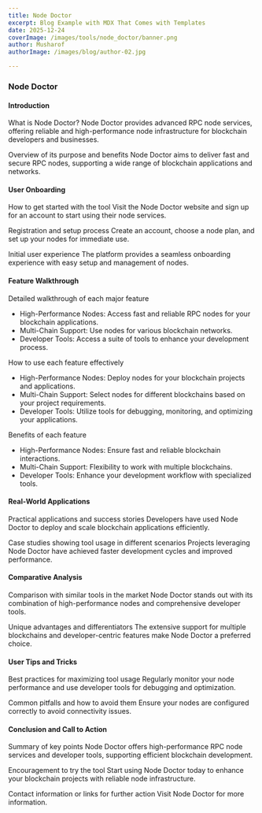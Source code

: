 ```yaml
---
title: Node Doctor
excerpt: Blog Example with MDX That Comes with Templates
date: 2025-12-24
coverImage: /images/tools/node_doctor/banner.png
author: Musharof
authorImage: /images/blog/author-02.jpg

---
```

### Node Doctor

#### Introduction

What is Node Doctor? Node Doctor provides advanced RPC node services, offering reliable and high-performance node infrastructure for blockchain developers and businesses.

Overview of its purpose and benefits Node Doctor aims to deliver fast and secure RPC nodes, supporting a wide range of blockchain applications and networks.

#### User Onboarding

How to get started with the tool Visit the Node Doctor website and sign up for an account to start using their node services.

Registration and setup process Create an account, choose a node plan, and set up your nodes for immediate use.

Initial user experience The platform provides a seamless onboarding experience with easy setup and management of nodes.

#### Feature Walkthrough

Detailed walkthrough of each major feature

-   High-Performance Nodes: Access fast and reliable RPC nodes for your blockchain applications.
-   Multi-Chain Support: Use nodes for various blockchain networks.
-   Developer Tools: Access a suite of tools to enhance your development process.

How to use each feature effectively

-   High-Performance Nodes: Deploy nodes for your blockchain projects and applications.
-   Multi-Chain Support: Select nodes for different blockchains based on your project requirements.
-   Developer Tools: Utilize tools for debugging, monitoring, and optimizing your applications.

Benefits of each feature

-   High-Performance Nodes: Ensure fast and reliable blockchain interactions.
-   Multi-Chain Support: Flexibility to work with multiple blockchains.
-   Developer Tools: Enhance your development workflow with specialized tools.

#### Real-World Applications

Practical applications and success stories Developers have used Node Doctor to deploy and scale blockchain applications efficiently.

Case studies showing tool usage in different scenarios Projects leveraging Node Doctor have achieved faster development cycles and improved performance.

#### Comparative Analysis

Comparison with similar tools in the market Node Doctor stands out with its combination of high-performance nodes and comprehensive developer tools.

Unique advantages and differentiators The extensive support for multiple blockchains and developer-centric features make Node Doctor a preferred choice.

#### User Tips and Tricks

Best practices for maximizing tool usage Regularly monitor your node performance and use developer tools for debugging and optimization.

Common pitfalls and how to avoid them Ensure your nodes are configured correctly to avoid connectivity issues.

#### Conclusion and Call to Action

Summary of key points Node Doctor offers high-performance RPC node services and developer tools, supporting efficient blockchain development.

Encouragement to try the tool Start using Node Doctor today to enhance your blockchain projects with reliable node infrastructure.

Contact information or links for further action Visit Node Doctor for more information.
